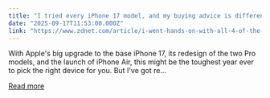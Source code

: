 ```yaml
---
title: "I tried every iPhone 17 model, and my buying advice is different this year"
date: "2025-09-17T11:53:00.000Z"
link: "https://www.zdnet.com/article/i-went-hands-on-with-all-4-of-the-new-2025-iphone-models-and-my-buying-advice-is-different-this-year/"
---
```


With Apple's big upgrade to the base iPhone 17, its redesign of the two Pro models, and the launch of iPhone Air, this might be the toughest year ever to pick the right device for you. But I've got re...

[Read more](https://www.zdnet.com/article/i-went-hands-on-with-all-4-of-the-new-2025-iphone-models-and-my-buying-advice-is-different-this-year/)
